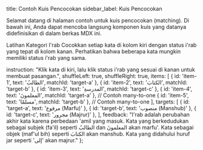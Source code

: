 

title: Contoh Kuis Pencocokan sidebar_label: Kuis Pencocokan

Selamat datang di halaman contoh untuk kuis pencocokan (matching). Di bawah ini, Anda dapat mencoba langsung komponen kuis yang datanya didefinisikan di dalam berkas MDX ini.

Latihan Kategori I'rab
Cocokkan setiap kata di kolom kiri dengan status i'rab yang tepat di kolom kanan. Perhatikan bahwa beberapa kata mungkin memiliki status i'rab yang sama.

instruction: "Klik kata di kiri, lalu klik status i'rab yang sesuai di kanan untuk membuat pasangan.",
shuffleLeft: true,
shuffleRight: true,
items: [
{ id: 'item-1', text: 'الطالبُ', matchId: 'target-a' },
{ id: 'item-2', text: 'الكتابَ', matchId: 'target-b' },
{ id: 'item-3', text: 'المدرسةِ', matchId: 'target-c' },
{ id: 'item-4', text: 'المعلمونَ', matchId: 'target-a' }, // Contoh many-to-one
{ id: 'item-5', text: 'مسلمًا', matchId: 'target-b' },   // Contoh many-to-one
],
targets: [
{ id: 'target-a', text: 'مرفوع (Marfu)' },
{ id: 'target-b', text: 'منصوب (Manshub)' },
{ id: 'target-c', text: 'مجرور (Majrur)' },
],
feedback: "I'rab adalah perubahan akhir kata karena perbedaan 'amil yang masuk. Kata yang berkedudukan sebagai subjek (fa'il) seperti الطالبُ dan المعلمونَ akan marfu'. Kata sebagai objek (maf'ul bih) seperti الكتابَ akan manshub. Kata yang didahului huruf jar seperti 'إلى' akan majrur."
};

<MatchingQuiz
data={soalMatching}
title="Latihan Status I'rab"
/>